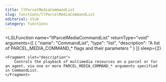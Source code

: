 ```yaml
---
title: llParcelMediaCommandList
slug: functions/llParcelMediaCommandList
editorial: stub
category: functions
---
```


<LSLFunction
	name="llParcelMediaCommandList"
	returnType="void"
	arguments={[
	{
		"name": "CommandList",
		"type": "list",
		"description": "A list of PARCEL_MEDIA_COMMAND_* flags and their parameters "
	}
]}
	sleep={2}
>
	<Fragment slot="description">
		Controls the playback of multimedia resources on a parcel or for an agent, via one or more PARCEL_MEDIA_COMMAND_* arguments specified in CommandList.
	</Fragment>
</LSLFunction>
